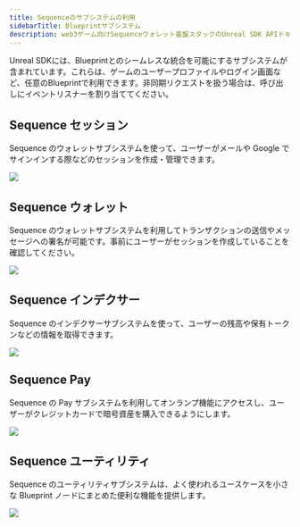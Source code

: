 ```yaml
---
title: Sequenceのサブシステムの利用
sidebarTitle: Blueprintサブシステム
description: web3ゲーム向けSequenceウォレット基盤スタックのUnreal SDK APIドキュメントです。
---
```


Unreal SDKには、Blueprintとのシームレスな統合を可能にするサブシステムが含まれています。これらは、ゲームのユーザープロファイルやログイン画面など、任意のBlueprintで利用できます。非同期リクエストを扱う場合は、呼び出しにイベントリスナーを割り当ててください。

## Sequence セッション
Sequence のウォレットサブシステムを使って、ユーザーがメールや Google でサインインする際などのセッションを作成・管理できます。

<Frame caption="Subsystem Sessions">
  <img src="/images/unreal/subsystem_sessions.png" />
</Frame>

## Sequence ウォレット
Sequence のウォレットサブシステムを利用してトランザクションの送信やメッセージへの署名が可能です。事前にユーザーがセッションを作成していることを確認してください。

<Frame caption="Subsystem Wallet">
  <img src="/images/unreal/subsystem_wallet.png" />
</Frame>

## Sequence インデクサー
Sequence のインデクサーサブシステムを使って、ユーザーの残高や保有トークンなどの情報を取得できます。

<Frame caption="Subsystem Indexer">
  <img src="/images/unreal/subsystem_indexer.png" />
</Frame>

## Sequence Pay
Sequence の Pay サブシステムを利用してオンランプ機能にアクセスし、ユーザーがクレジットカードで暗号資産を購入できるようにします。

<Frame caption="Subsystem Pay">
  <img src="/images/unreal/subsystem_pay.png" />
</Frame>

## Sequence ユーティリティ
Sequence のユーティリティサブシステムは、よく使われるユースケースを小さな Blueprint ノードにまとめた便利な機能を提供します。

<Frame caption="Subsystem Utils">
  <img src="/images/unreal/subsystem_utils.png" />
</Frame>